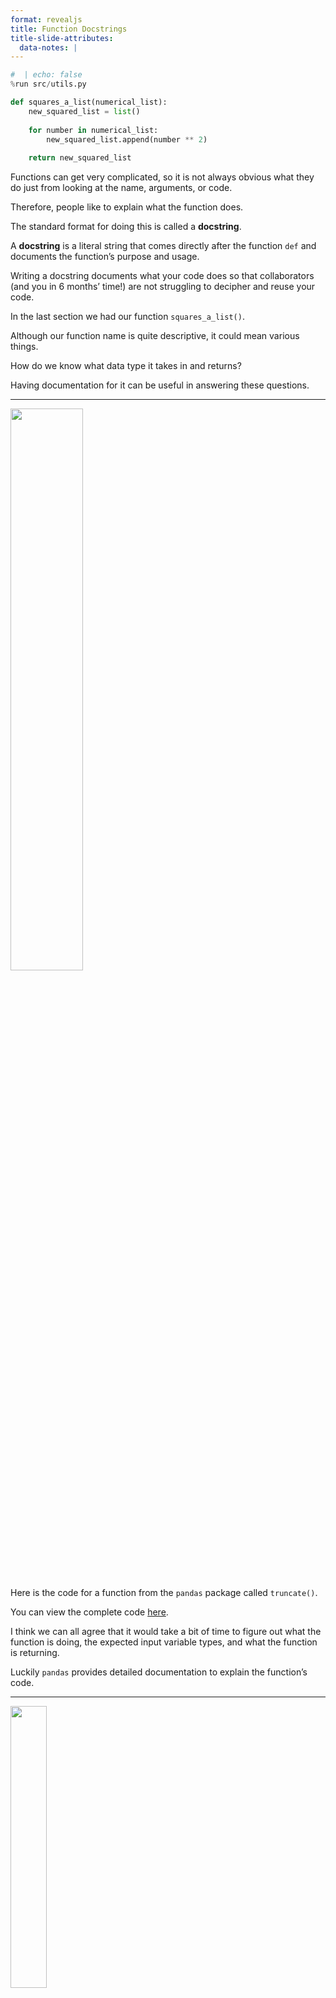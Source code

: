 ```yaml
---
format: revealjs
title: Function Docstrings
title-slide-attributes:
  data-notes: |
---
```


```python
#  | echo: false
%run src/utils.py
```


```python
def squares_a_list(numerical_list):
    new_squared_list = list()
    
    for number in numerical_list:
        new_squared_list.append(number ** 2)
    
    return new_squared_list

```


:::{.notes} 
Functions can get very complicated, so it is not always obvious what they do just from looking at the name, arguments, or code.

Therefore, people like to explain what the function does. 

The standard format for doing this is called a **docstring**.

A **docstring** is a literal string that comes directly after the function `def` and documents the function's purpose and usage.

Writing a docstring documents what your code does so that collaborators (and you in 6 months' time!) are not struggling to decipher and reuse your code.

In the last section we had our function `squares_a_list()`.

Although our function name is quite descriptive, it could mean various things. 

How do we know what data type it takes in and returns?     

Having documentation for it can be useful in answering these questions.
:::

---

![](../../../static/module6/truncate.png){width="48%" fig-alt="404 image" fig-align="center"}


:::{.notes} 
Here is the code for a function from the `pandas` package called `truncate()`. 

You can view the complete code <a href="https://github.com/pandas-dev/pandas/blob/v1.1.0/pandas/core/generic.py#L9258" target="_blank">here</a>.

I think we can all agree that it would take a bit of time to figure out what the function is doing, the expected input variable types, and what the function is returning. 

Luckily `pandas` provides detailed documentation to explain the function's code.
:::

---

![](../../../static/module6/truncate_doc.png){width="34%" fig-alt="404 image" fig-align="center"}


:::{.notes} 
Ah. This documentation gives us a much clearer idea of what the function is doing and how to use it. 

We can see what it requires as input arguments and what it returns. 

It also explains the expectations of the function. 

Reading this instead of the code saved us some time and definitely potential confusion. 

There are several styles of docstrings; this one and the one we'll be using is called the **NumPy** style.
:::

---

```python
string1 = """This is a string"""
type(string1)
```

The NumPy format includes 4 main sections:

- **A brief description of the function**    
- Explaining the input **Parameters**    
- What the function **Returns**     
- **Examples**


:::{.notes} 
All docstrings, not just the Numpy formatted ones, are contained within 3 sets of quotations`"""`. We discussed in module 4 that this was one of the ways to implement string values.

Adding this additional string to our function has no effect on our code, and the sole purpose of the docstring is for human consumption.

The NumPy format includes 4 main sections:

- **A brief description of the function**    
- Explaining the input **Parameters**    
- What the function **Returns**     
- **Examples**
:::

---

## NumPy Format

```python
def squares_a_list(numerical_list):
    """
    Squared every element in a list.
    
    Parameters
    ----------
    numerical_list : list
        The list from which to calculate squared values 
        
    Returns
    -------
    list
        A new list containing the squared value of each of the elements from the input list 
        
    Examples
    --------
    >>> squares_a_list([1, 2, 3, 4])
    [1, 4, 9, 16]
    """
    new_squared_list = list()
    for number in numerical_list:
        new_squared_list.append(number ** 2)
    return new_squared_list
```


:::{.notes} 
Writing documentation for `squares_a_list()` using the **NumPy style** takes the following format.

We can identify the brief description of the function at the top, the parameters that it takes in, and what object type they should be, as well as what to expect as an output. 

Here we can even see examples of how to run it and what is returned.
:::

---

```python
def function_name(param1, param2):
    """The first line is a short description of the function.
    
    A paragraph describing in a bit more detail what the function
    does and what algorithms it uses and common use cases.
    
    Parameters
    ----------
    param1 : datatype
        A description of param1.
    param2 : datatype
        A longer description because maybe this requires
        more explanation, and we can use several lines.
    
    Returns
    -------
    datatype
        A description of the output, data types, and behaviors.
        Describe special cases and anything the user needs to know 
        to use the function.
    
    Examples
    --------
    >>> function_name(3, 8, -5)
    2.0
    """
```


:::{.notes} 
Functions using the NumPy docstring style follow this general form (reproduced from the SciPy/NumPy docs).
:::

---

## Default Arguments

```python
def exponent_a_list(numerical_list, exponent=2):
    """
    Creates a new list containing specified exponential values of the input list. 
    
    Parameters
    ----------
    numerical_list : list
        The list from which to calculate exponential values from
    exponent: int or float, optional
        The exponent value (the default is 2, which implies the square).
        
    Returns
    -------
    new_exponent_list : list
        A new list containing the exponential value specified of each 
        of the elements from the input list 
        
    Examples
    --------
    >>> exponent_a_list([1, 2, 3, 4])
    [1, 4, 9, 16]
    """

    new_exponent_list = list()
    
    for number in numerical_list:
        new_exponent_list.append(number ** exponent)
    
    return new_exponent_list
```


:::{.notes} 
If our function contains optional arguments, we need to communicate this in our docstring. 

Using `exponent_a_list()`, a function from the previous section as an example, we include an *optional* note in the parameter definition and an explanation of the default value in the **parameter** description.
:::

---

## Side Effects

```python
def function_name(param1, param2):
    """The first line is a short description of the function. 
    
    If your function includes side effects, explain it clearly here.
    
    
    Parameters
    ----------
    param1 : datatype
        A description of param1.
    
    .
    .
    .
    Etc.
    """
```


:::{.notes} 
Ah, remember how we talked about side effects back at the beginning of this module?

Although we recommend avoiding side effects in your functions, there may be occasions where they're unavoidable or required.

In these cases, we must make it clear in the documentation so that the user of the function knows that their objects are going to be modified. 
(As an analogy: If someone wants you to babysit their cat, you would probably tell them first if you were going to paint it red while you had it!)

So how we include side effects in our docstrings? 

It's best to include your function side effects in the first sentence of the docstring.
:::

---

## How to read a docstring

```python
?function_name
```

<br>

For example, if we want the docstring for the function `len()`: 

```python
?len
```

```out
Signature: len(obj, /)
Docstring: Return the number of items in a container.
Type:      builtin_function_or_method
```


:::{.notes} 
Ok great! Now that we've written and explained our functions with a standardized format, we can read it in our file easily, but what if our function is located in a different file? 

How can we learn what it does when reading our code? 

We learned in the first assignment that we can read more about built-in functions using the question mark before the function name.

This returns the docstring of the function.
:::

---

```python
?squares_a_list
```

```out
Signature: squares_a_list(numerical_list)
Docstring:
Squared every element in a list.

Parameters
----------
numerical_list : list
    The list from which to calculate squared values 

Returns
-------
list
    A new list containing the squared value of each of the elements from the input list 

Examples
--------
>>> squares_a_list([1, 2, 3, 4])
[1, 4, 9, 16]
File:      ~/<ipython-input-1-7e6e50ac7556>
Type:      function
```


:::{.notes} 
The same thing can be done to get the documentation of functions that we have defined. 

Getting the documentation for our function `squares_a_list()` is as easy as `?squares_a_list`.

This returns the docstring that we created. 
:::


# Let’s apply what we learned!